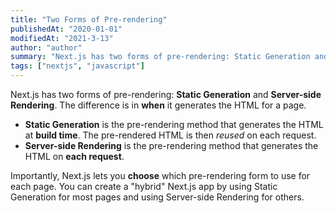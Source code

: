 ```yaml
---
title: "Two Forms of Pre-rendering"
publishedAt: "2020-01-01"
modifiedAt: "2021-3-13"
author: "author"
summary: "Next.js has two forms of pre-rendering: Static Generation and Server-side Rendering..."
tags: ["nextjs", "javascript"]
---
```


Next.js has two forms of pre-rendering: **Static Generation** and **Server-side Rendering**. The difference is in **when** it generates the HTML for a page.

- **Static Generation** is the pre-rendering method that generates the HTML at **build time**. The pre-rendered HTML is then _reused_ on each request.
- **Server-side Rendering** is the pre-rendering method that generates the HTML on **each request**.

Importantly, Next.js lets you **choose** which pre-rendering form to use for each page. You can create a "hybrid" Next.js app by using Static Generation for most pages and using Server-side Rendering for others.
